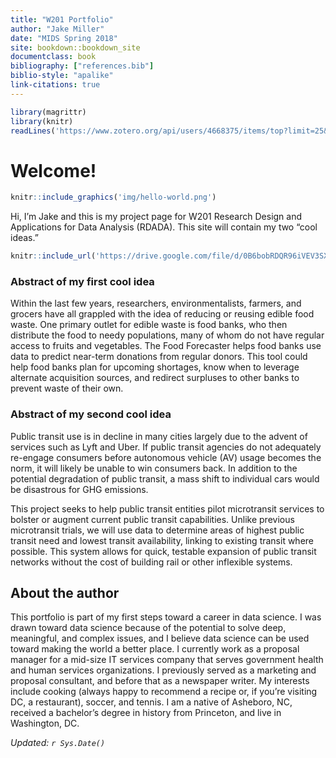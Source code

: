 ```yaml
---
title: "W201 Portfolio"
author: "Jake Miller"
date: "MIDS Spring 2018"
site: bookdown::bookdown_site
documentclass: book
bibliography: ["references.bib"]
biblio-style: "apalike"
link-citations: true
---
```


<!-- This won't be displayed but it will initialize your R session. Add any R libraries you need here. -->
```r
library(magrittr)
library(knitr)
readLines('https://www.zotero.org/api/users/4668375/items/top?limit=25&format=bibtex&key=FBIr7Fsgjnh7a3sK6mZNzB7S&v=1') %>% writeLines('references.bib')
```


# Welcome! {-}

<!-- You can include images saved within your repo... -->
```r
knitr::include_graphics('img/hello-world.png')
```

Hi, I'm Jake and this is my project page for W201 Research Design and Applications for Data Analysis (RDADA). This site will contain my two "cool ideas." 

<!-- Below this line is just examples of how you can embed video from Google Drive. First you have to enable sharing, then just get the object ID which is that long string between d/ and /preview and will also be appended to any sharing link you generate for your video. -->
<p>
```r
knitr::include_url('https://drive.google.com/file/d/0B6bobRDQR96iVEV3SXJJal9CczQ/preview')
```

### Abstract of my first cool idea {-}

Within the last few years, researchers, environmentalists, farmers, and grocers have all grappled with the idea of reducing or reusing edible food waste. One primary outlet for edible waste is food banks, who then distribute the food to needy populations, many of whom do not have regular access to fruits and vegetables. The Food Forecaster helps food banks use data to predict near-term donations from regular donors. This tool could help food banks plan for upcoming shortages, know when to leverage alternate acquisition sources, and redirect surpluses to other banks to prevent waste of their own.

### Abstract of my second cool idea {-}

Public transit use is in decline in many cities largely due to the advent of services such as Lyft and Uber. If public transit agencies do not adequately re-engage consumers before autonomous vehicle (AV) usage becomes the norm, it will likely be unable to win consumers back. In addition to the potential degradation of public transit, a mass shift to individual cars would be disastrous for GHG emissions. 

This project seeks to help public transit entities pilot microtransit services to bolster or augment current public transit capabilities. Unlike previous microtransit trials, we will use data to determine areas of highest public transit need and lowest transit availability, linking to existing transit where possible. This system allows for quick, testable expansion of public transit networks without the cost of building rail or other inflexible systems.

## About the author {-}

This portfolio is part of my first steps toward a career in data science. I was drawn toward data science because of the potential to solve deep, meaningful, and complex issues, and I believe data science can be used toward making the world a better place. I currently work as a proposal manager for a mid-size IT services company that serves government health and human services organizations. I previously served as a marketing and proposal consultant, and before that as a newspaper writer. My interests include cooking (always happy to recommend a recipe or, if you're visiting DC, a restaurant), soccer, and tennis. I am a native of Asheboro, NC, received a bachelor's degree in history from Princeton, and live in Washington, DC.

*Updated: `r Sys.Date()`*
